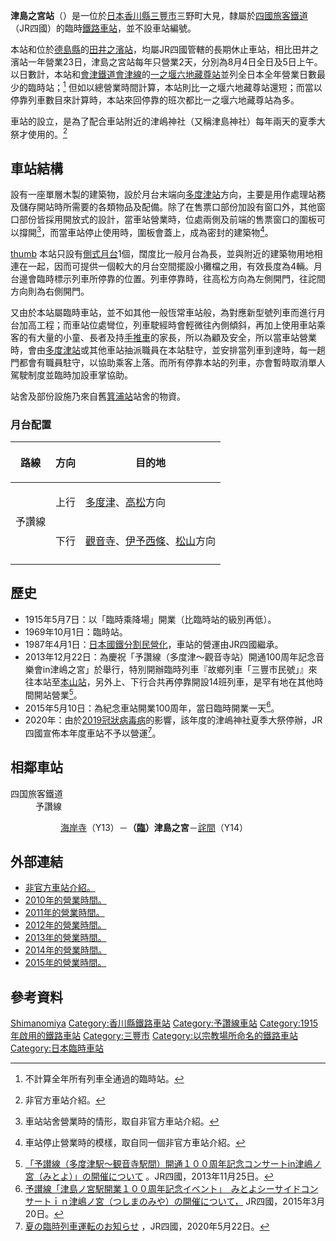 {{noteTA
|T=zh-tw:津島之宮車站; zh-cn:津岛之宫站; zh-hk:津島之宮站;
|1=zh-tw:津島之宮車站; zh-cn:津岛之宫站; zh-hk:津島之宮站;
}}
{{日本車站資訊
|公司色     = #1cadca
|文字色     =
|站名       = 津島之宮站
|圖片       = 20170804 Tsushimanomiya Station 1.jpg
|pxl        =
|圖片說明   = 津島之宮站於2017年8月4日營業時的樣貌。
|日文原名   = 津島ノ宮
|平假名     = つしまのみや 
|羅馬拼音   = Tsushimanomiya
|前一站     = Y13 [[海岸寺站|海岸寺]]
|後一站     = [[詫間站|詫間]] Y14
|前一站距離 = 3.3
|後一站距離 = 2.2
|電報略號   = ツミ
|車站編號   = 
|所屬公司   = [[四國旅客鐵道|四國旅客鐵道]]（JR四國）
|所屬路線   = {{Color|#fbaf18|■}}[[予讚線|予讚線]]
|距離       = 39.8
|起站       = [[高松站　(香川縣)|高松]]
|所在地     = [[香川縣|香川縣]][[三豐市|三豐市]]三野町大見
|車站構造   = 地面車站
|月台配置   = 1面1線
|啟用年月日 = 1915年5月7日
|廢止年月日 =
|上下車人次 = 
|統計年度   = 
|備註       = 臨時站，只限每年8月4日及5日使用
}}

'''津島之宮站'''（{{jpn|j=津島ノ宮駅|hg=つしまのみやえき|rm=Tsushimanomiya eki|f=y}}）是一位於[[日本|日本]][[香川縣|香川縣]][[三豐市|三豐市]]三野町大見，隸屬於[[四國旅客鐵道|四國旅客鐵道]]（JR四國）的臨時[[鐵路車站|鐵路車站]]，並不設車站編號。

本站和位於[[德島縣|德島縣]]的[[田井之濱站|田井之濱站]]，均屬JR四國管轄的長期休止車站，相比田井之濱站一年營業23日，津島之宮站每年只營業2天，分別為8月4日全日及5日上午。以日數計，本站和[[會津鐵道|會津鐵道]][[會津線|會津線]]的[[一之堰六地藏尊站|一之堰六地藏尊站]]並列全日本全年營業日數最少的臨時站；<ref>不計算全年所有列車全通過的臨時站。</ref> 但如以總營業時間計算，本站則比一之堰六地藏尊站還短；而當以停靠列車數目來計算時，本站來回停靠的班次都比一之堰六地藏尊站為多。

車站的設立，是為了配合車站附近的津嶋神社（又稱津島神社）每年兩天的夏季大祭才使用的。<ref>{{cite web |url=http://www.shikoku.org.uk/JR/LINE/yosan/ST-TSUSHIMANOMIYA.htm |title=存档副本 |accessdate=2013-03-24 |deadurl=yes |archiveurl=https://web.archive.org/web/20140810011902/http://www.shikoku.org.uk/JR/LINE/yosan/ST-TSUSHIMANOMIYA.htm |archivedate=2014-08-10 }} 非官方車站介紹。</ref>

==車站結構==
設有一座單層木製的建築物，設於月台末端向[[多度津站|多度津站]]方向，主要是用作處理站務及儲存開站時所需要的各類物品及配備。除了在售票口部份加設有窗口外，其他窗口部份皆採用開放式的設計，當車站營業時，位處兩側及前端的售票窗口的圍板可以撐開<ref>{{cite web |url=http://www.shikoku.org.uk/JR/LINE/yosan/ST-TSUSHIMANOMIYA_c.jpg |title=存档副本 |accessdate=2013-03-24 |deadurl=yes |archiveurl=https://web.archive.org/web/20140810082217/http://www.shikoku.org.uk/JR/LINE/yosan/ST-TSUSHIMANOMIYA_c.jpg |archivedate=2014-08-10 }} 車站站舍營業時的情形，取自非官方車站介紹。</ref>，而當車站停止使用時，圍板會蓋上，成為密封的建築物<ref>{{cite web |url=http://www.shikoku.org.uk/JR/LINE/yosan/ST-TSUSHIMANOMIYA_e.jpg |title=存档副本 |accessdate=2013-03-24 |deadurl=yes |archiveurl=https://web.archive.org/web/20140810075607/http://www.shikoku.org.uk/JR/LINE/yosan/ST-TSUSHIMANOMIYA_e.jpg |archivedate=2014-08-10 }} 車站停止營業時的模樣，取自同一個非官方車站介紹。</ref>。

[[file:JRShikoku-Yosan-line-Tsushimanomiya-station-platform-20100804.jpg|thumb]]
本站只設有[[側式月台|側式月台]]1個，闊度比一般月台為長，並與附近的建築物用地相連在一起，因而可提供一個較大的月台空間擺設小攤檔之用，有效長度為4輛。月台邊會臨時標示列車所停靠的位置。列車停靠時，往高松方向為左側開門，往詑間方向則為右側開門。

又由於本站屬臨時車站，並不如其他一般恆常車站般，為對應新型號列車而進行月台加高工程；而車站位處彎位，列車駛經時會輕微往內側傾斜，再加上使用車站乘客的有大量的小童、長者及持[[手推車|手推車]]的家長，所以為顧及安全，所以當車站營業時，會由[[多度津站|多度津站]]或其他車站抽派職員在本站駐守，並安排當列車到達時，每一趟門都會有職員駐守，以協助乘客上落。而所有停靠本站的列車，亦會暫時取消單人駕駛制度並臨時加設車掌協助。

站舍及部份設施乃來自舊[[箕浦站|箕浦站]]站舍的物資。

===月台配置===
{| class="wikitable"
!路線!!方向!!目的地
|-
!rowspan="2"|{{Color|#fbaf18|■}}予讚線
|上行
|[[多度津站|多度津]]、[[高松站_(香川縣)|高松]]方向
|-
|下行
|[[觀音寺站_(香川縣)|觀音寺]]、[[伊予西條站|伊予西條]]、[[松山站_(愛媛縣)|松山]]方向
|-
|}

==歷史==
* 1915年5月7日：以「臨時乘降場」開業（比臨時站的級別再低）。
* 1969年10月1日：臨時站。
* 1987年4月1日：[[日本國鐵分割民營化|日本國鐵分割民營化]]，車站的營運由JR四國繼承。
* 2013年12月22日：為慶祝「予讚線（多度津～觀音寺站）開通100周年記念音樂會in津嶋之宮」於{{link-ja|津嶋神社|津嶋神社 (三豊市)}}舉行，特別開辦臨時列車『故鄉列車「三豐市民號」』來往本站至[[本山站_(香川縣)|本山站]]，另外上、下行合共再停靠開設14班列車，是罕有地在其他時間開站營業<ref>[http://www.jr-shikoku.co.jp/03_news/press/13-11-29/02.htm 「予讃線（多度津駅～観音寺駅間）開通１００周年記念コンサートin津嶋ノ宮（みとよ）」の開催について] {{webarchive|url=https://web.archive.org/web/20140730211015/http://www.jr-shikoku.co.jp/03_news/press/13-11-29/02.htm |date=2014-07-30 }}。JR四國，2013年11月25日。</ref>。
* 2015年5月10日：為紀念車站開業100周年，當日臨時開業一天<ref>[http://www.jr-shikoku.co.jp/03_news/press/15-03-20/02.htm 予讃線「津島ノ宮駅開業１００周年記念イベント」　みとよシーサイドコンサートｉｎ津嶋ノ宮（つしまのみや）の開催について，] {{webarchive|url=https://web.archive.org/web/20150406012601/http://www.jr-shikoku.co.jp/03_news/press/15-03-20/02.htm |date=2015-04-06 }}JR四國，2015年3月20日。</ref>。
* 2020年：由於[[2019冠狀病毒病|2019冠狀病毒病]]的影響，該年度的津嶋神社夏季大祭停辦，JR四國宣佈本年度車站不予以營運<ref>[http://www.jr-shikoku.co.jp/03_news/press/2020%2005%2022.pdf 夏の臨時列車運転のお知らせ] {{Wayback|url=http://www.jr-shikoku.co.jp/03_news/press/2020%2005%2022.pdf |date=20200529232725 }}，JR四國，2020年5月22日。</ref>。

== 相鄰車站 ==
; 四国旅客鐵道
: 予讚線
:: [[海岸寺站|海岸寺]]（Y13）－'''（[[臨時站|臨]]）津島之宮'''－[[詫間站|詫間]]（Y14）

==外部連結==
* [http://www.tsuchibuta.com/jr-shikoku/yosanline/15tsushimanomiya/15tsushimanomiya.htm 非官方車站介紹。] {{Wayback|url=http://www.tsuchibuta.com/jr-shikoku/yosanline/15tsushimanomiya/15tsushimanomiya.htm |date=20150511092752 }}
* [https://web.archive.org/web/20101202020506/http://jr-shikoku.co.jp/03_news/press/10-05-14/01.htm#6 2010年的營業時間。]
* [https://web.archive.org/web/20111212213034/http://www.jr-shikoku.co.jp/03_news/press/11-05-20/01.htm#6 2011年的營業時間。]
* [https://web.archive.org/web/20130308161936/http://www.jr-shikoku.co.jp/03_news/press/12-05-18/01.htm#6 2012年的營業時間。]
* [https://web.archive.org/web/20130611034054/http://www.jr-shikoku.co.jp/03_news/press/13-05-17/01_top.htm#p7 2013年的營業時間。]
* [https://web.archive.org/web/20140629040228/http://www.jr-shikoku.co.jp/03_news/press/14-05-23/02.htm#tusimanomiya 2014年的營業時間。]
* [http://www.jr-shikoku.co.jp/03_news/press/15-05-22/02.htm#tusimanomiya 2015年的營業時間。] {{Wayback|url=http://www.jr-shikoku.co.jp/03_news/press/15-05-22/02.htm#tusimanomiya |date=20150705032355 }}

==參考資料==
{{reflist}}

{{Commonscat|Tsushimanomiya Station}}

{{予讚線 (高松地區)}}
{{DEFAULTSORT:Tsushimanomiya}}
[[Category:日本鐵路車站_Tsu|Shimanomiya]]
[[Category:香川縣鐵路車站|Category:香川縣鐵路車站]]
[[Category:予讚線車站|Category:予讚線車站]]
[[Category:1915年啟用的鐵路車站|Category:1915年啟用的鐵路車站]]
[[Category:三豐市|Category:三豐市]]
[[Category:以宗教場所命名的鐵路車站|Category:以宗教場所命名的鐵路車站]]
[[Category:日本臨時車站|Category:日本臨時車站]]